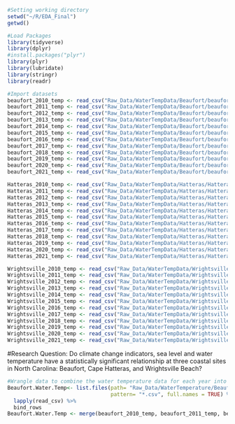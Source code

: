 ```r
#Setting working directory
setwd("~/R/EDA_Final")
getwd()

#Load Packages
library(tidyverse)
library(dplyr)
#install.packages("plyr")
library(plyr)
library(lubridate)
library(stringr)
library(readr)

#Import datasets
beaufort_2010_temp <- read_csv("Raw_Data/WaterTempData/Beaufort/beaufort_2010.csv")
beaufort_2011_temp <- read_csv("Raw_Data/WaterTempData/Beaufort/beaufort_2011.csv")
beaufort_2012_temp <- read_csv("Raw_Data/WaterTempData/Beaufort/beaufort_2012.csv")
beaufort_2013_temp <- read_csv("Raw_Data/WaterTempData/Beaufort/beaufort_2013.csv")
beaufort_2014_temp <- read_csv("Raw_Data/WaterTempData/Beaufort/beaufort_2014.csv")
beaufort_2015_temp <- read_csv("Raw_Data/WaterTempData/Beaufort/beaufort_2015.csv")
beaufort_2016_temp <- read_csv("Raw_Data/WaterTempData/Beaufort/beaufort_2016.csv")
beaufort_2017_temp <- read_csv("Raw_Data/WaterTempData/Beaufort/beaufort_2017.csv")
beaufort_2018_temp <- read_csv("Raw_Data/WaterTempData/Beaufort/beaufort_2018.csv")
beaufort_2019_temp <- read_csv("Raw_Data/WaterTempData/Beaufort/beaufort_2019.csv")
beaufort_2020_temp <- read_csv("Raw_Data/WaterTempData/Beaufort/beaufort_2020.csv")
beaufort_2021_temp <- read_csv("Raw_Data/WaterTempData/Beaufort/beaufort_2021.csv")

Hatteras_2010_temp <- read_csv("Raw_Data/WaterTempData/Hatteras/Hatteras_2010.csv")
Hatteras_2011_temp <- read_csv("Raw_Data/WaterTempData/Hatteras/Hatteras_2011.csv")
Hatteras_2012_temp <- read_csv("Raw_Data/WaterTempData/Hatteras/Hatteras_2012.csv")
Hatteras_2013_temp <- read_csv("Raw_Data/WaterTempData/Hatteras/Hatteras_2013.csv")
Hatteras_2014_temp <- read_csv("Raw_Data/WaterTempData/Hatteras/Hatteras_2014.csv")
Hatteras_2015_temp <- read_csv("Raw_Data/WaterTempData/Hatteras/Hatteras_2015.csv")
Hatteras_2016_temp <- read_csv("Raw_Data/WaterTempData/Hatteras/Hatteras_2016.csv")
Hatteras_2017_temp <- read_csv("Raw_Data/WaterTempData/Hatteras/Hatteras_2017.csv")
Hatteras_2018_temp <- read_csv("Raw_Data/WaterTempData/Hatteras/Hatteras_2018.csv")
Hatteras_2019_temp <- read_csv("Raw_Data/WaterTempData/Hatteras/Hatteras_2019.csv")
Hatteras_2020_temp <- read_csv("Raw_Data/WaterTempData/Hatteras/Hatteras_2020.csv")
Hatteras_2021_temp <- read_csv("Raw_Data/WaterTempData/Hatteras/Hatteras_2021.csv")

Wrightsville_2010_temp <- read_csv("Raw_Data/WaterTempData/Wrightsville/Wrightsville_2010.csv")
Wrightsville_2011_temp <- read_csv("Raw_Data/WaterTempData/Wrightsville/Wrightsville_2011.csv")
Wrightsville_2012_temp <- read_csv("Raw_Data/WaterTempData/Wrightsville/Wrightsville_2012.csv")
Wrightsville_2013_temp <- read_csv("Raw_Data/WaterTempData/Wrightsville/Wrightsville_2013.csv")
Wrightsville_2014_temp <- read_csv("Raw_Data/WaterTempData/Wrightsville/Wrightsville_2014.csv")
Wrightsville_2015_temp <- read_csv("Raw_Data/WaterTempData/Wrightsville/Wrightsville_2015.csv")
Wrightsville_2016_temp <- read_csv("Raw_Data/WaterTempData/Wrightsville/Wrightsville_2016.csv")
Wrightsville_2017_temp <- read_csv("Raw_Data/WaterTempData/Wrightsville/Wrightsville_2017.csv")
Wrightsville_2018_temp <- read_csv("Raw_Data/WaterTempData/Wrightsville/Wrightsville_2018.csv")
Wrightsville_2019_temp <- read_csv("Raw_Data/WaterTempData/Wrightsville/Wrightsville_2019.csv")
Wrightsville_2020_temp <- read_csv("Raw_Data/WaterTempData/Wrightsville/Wrightsville_2020.csv")
Wrightsville_2021_temp <- read_csv("Raw_Data/WaterTempData/Wrightsville/Wrightsville_2021.csv")

```

#Research Question: Do climate change indicators, sea level and water temperature have a statistically significant relationship at three coastal sites in North Carolina: Beaufort, Cape Hatteras, and Wrightsville Beach?
```r
#Wrangle data to combine the water temperature data for each year into one csv for each site
Beaufort.Water.Temp<- list.files(path= "Raw_Data/WaterTemperature/Beaufort",
                                 pattern= "*.csv", full.names = TRUE) %>%
  lapply(read_csv) %>%
  bind_rows
Beaufort.Water.Temp <- merge(beaufort_2010_temp, beaufort_2011_temp, beaufort_2012_temp)

```

